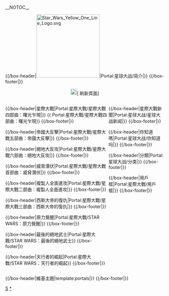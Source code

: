 <!-- 這個主題使用這個語法建立： subst:box portal skeleton| topic={{{topic}}}|  -->
{{noteTA
|G1 = 星際大戰
}}
__NOTOC__
<div align="center">
{{browsebar}}
</div>

<!--
[{{fullurl:Portal:星球大战|action=purge}} 刷新]
-->

{{/box-header|[[File:Star_Wars_Yellow_One_Line_Logo.svg|200px]]|Portal:星球大战/简介|}}
{{Portal:星球大战/简介}}
{{/box-footer|}}
<div style="text-align: center;">[[File:Fairytale_key_enter-2.png|20px]]<span class="plainlinks noarchive">[{{fullurl:Portal:星球大战|action=purge}} 刷新頁面]<span></div>

<div style="float:left; width:64%;"> <!-- This width add to the the margin below to equal 100%-->
<!--
{{/box-header|特色条目|Portal:星球大战/特色条目|}}
{{Portal:星球大战/特色条目}}
{{/box-footer|}}

{{/box-header|优良条目|Portal:星球大战/优良条目|}}
{{Portal:星球大战/优良条目}}
{{/box-footer|}}
-->
{{/box-header|星際大戰|Portal:星際大戰/星際大戰四部曲：曙光乍現|}}
{{ Portal:星際大戰/星際大戰四部曲：曙光乍現}}
{{/box-footer|}}

{{/box-header|帝國大反擊|Portal:星際大戰/星際大戰五部曲：帝國大反擊|}}
{{Portal:星際大戰/星際大戰五部曲：帝國大反擊}}
{{/box-footer|}}

{{/box-header|絕地大反攻|Portal:星際大戰/星際大戰六部曲：絕地大反攻|}}
{{Portal:星際大戰/星際大戰六部曲：絕地大反攻}}
{{/box-footer|}}

{{/box-header|威脅潛伏|Portal:星際大戰/星際大戰首部曲：威脅潛伏|}}
{{Portal:星際大戰/星際大戰首部曲：威脅潛伏}}
{{/box-footer|}}

{{/box-header|複製人全面進攻|Portal:星際大戰/星際大戰二部曲：複製人全面進攻|}}
{{Portal:星際大戰/星際大戰二部曲：複製人全面進攻}}
{{/box-footer|}}

{{/box-header|西斯大帝的復仇|Portal:星際大戰/星際大戰三部曲：西斯大帝的復仇|}}
{{Portal:星際大戰/星際大戰三部曲：西斯大帝的復仇}}
{{/box-footer|}}

{{/box-header|原力覺醒|Portal:星際大戰/STAR WARS：原力覺醒|}}
{{Portal:星際大戰/STAR WARS：原力覺醒}}
{{/box-footer|}}

{{/box-header|最後的絕地武士|Portal:星際大戰/STAR WARS：最後的絕地武士}}
{{Portal:星際大戰/STAR WARS：最後的絕地武士}}
{{/box-footer|}}

{{/box-header|天行者的崛起|Portal:星際大戰/STAR WARS：天行者的崛起}}
{{Portal:星際大戰/STAR WARS：天行者的崛起}}
{{/box-footer|}}

<!--
{{/box-header|维基專題|Portal:星際大戰/專題|}}
 [[維基百科:星際大戰專題|星際大戰專題]]
{{/box-footer|}}
-->
</div>
<div style="float:right; width:35%"> <!-- This margin should be right of the above -->

{{/box-header|星際大戰新聞|Portal:星球大战/星球大战新闻|}}
{{Portal:星球大战/星球大战新闻}}
{{/box-footer|}}

{{/box-header|你知道嗎|Portal:星球大战/你知道吗|}}
{{Portal:星球大战/你知道吗}}
{{/box-footer|}}

{{/box-header|分類|Portal:星球大战/分类|}}
{{Portal:星球大战/分类}}
{{/box-footer|}}

{{/box-header|用戶框|Portal:星際大戰/用戶框|}}
{{Portal:星際大戰/用戶框}}
{{/box-footer|}}

{{Portal:星球大战/欢迎参与|state=expanded}}

</div>

<div style="float:right; width:100%">



{{Star Wars|state=expanded}}


{{/box-header|維基主題|template:portals|}}
{{portals}}
{{/box-footer|}}

[[Category:主题首页|S]]
[[Category:星際大戰|*]]